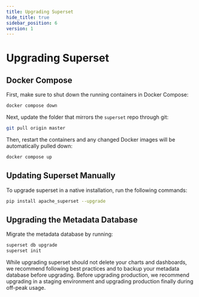 ```yaml
---
title: Upgrading Superset
hide_title: true
sidebar_position: 6
version: 1
---
```


# Upgrading Superset

## Docker Compose

First, make sure to shut down the running containers in Docker Compose:

```bash
docker compose down
```

Next, update the folder that mirrors the `superset` repo through git:

```bash
git pull origin master
```

Then, restart the containers and any changed Docker images will be automatically pulled down:

```bash
docker compose up
```

## Updating Superset Manually

To upgrade superset in a native installation, run the following commands:

```bash
pip install apache_superset --upgrade
```

## Upgrading the Metadata Database

Migrate the metadata database by running:

```bash
superset db upgrade
superset init
```

While upgrading superset should not delete your charts and dashboards, we recommend following best
practices and to backup your metadata database before upgrading. Before upgrading production, we
recommend upgrading in a staging environment and upgrading production finally during off-peak usage.
